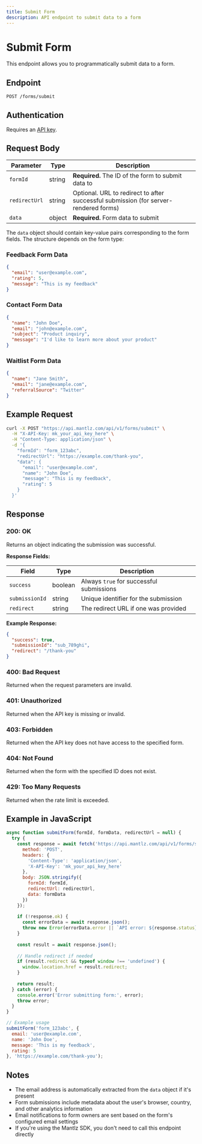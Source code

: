 ```yaml
---
title: Submit Form
description: API endpoint to submit data to a form
---
```


# Submit Form

This endpoint allows you to programmatically submit data to a form.

## Endpoint

```
POST /forms/submit
```

## Authentication

Requires an [API key](/docs/api-reference/authentication).

## Request Body

| Parameter | Type | Description |
|-----------|------|-------------|
| `formId` | string | **Required.** The ID of the form to submit data to |
| `redirectUrl` | string | Optional. URL to redirect to after successful submission (for server-rendered forms) |
| `data` | object | **Required.** Form data to submit |

The `data` object should contain key-value pairs corresponding to the form fields. The structure depends on the form type:

### Feedback Form Data

```json
{
  "email": "user@example.com",
  "rating": 5,
  "message": "This is my feedback"
}
```

### Contact Form Data

```json
{
  "name": "John Doe",
  "email": "john@example.com",
  "subject": "Product inquiry",
  "message": "I'd like to learn more about your product"
}
```

### Waitlist Form Data

```json
{
  "name": "Jane Smith",
  "email": "jane@example.com",
  "referralSource": "Twitter"
}
```

## Example Request

```bash
curl -X POST "https://api.mantlz.com/api/v1/forms/submit" \
  -H "X-API-Key: mk_your_api_key_here" \
  -H "Content-Type: application/json" \
  -d '{
    "formId": "form_123abc",
    "redirectUrl": "https://example.com/thank-you",
    "data": {
      "email": "user@example.com",
      "name": "John Doe",
      "message": "This is my feedback",
      "rating": 5
    }
  }'
```

## Response

### 200: OK

Returns an object indicating the submission was successful.

**Response Fields:**

| Field | Type | Description |
|-------|------|-------------|
| `success` | boolean | Always `true` for successful submissions |
| `submissionId` | string | Unique identifier for the submission |
| `redirect` | string | The redirect URL if one was provided |

**Example Response:**

```json
{
  "success": true,
  "submissionId": "sub_789ghi",
  "redirect": "/thank-you"
}
```

### 400: Bad Request

Returned when the request parameters are invalid.

### 401: Unauthorized

Returned when the API key is missing or invalid.

### 403: Forbidden

Returned when the API key does not have access to the specified form.

### 404: Not Found

Returned when the form with the specified ID does not exist.

### 429: Too Many Requests

Returned when the rate limit is exceeded.

## Example in JavaScript

```javascript
async function submitForm(formId, formData, redirectUrl = null) {
  try {
    const response = await fetch('https://api.mantlz.com/api/v1/forms/submit', {
      method: 'POST',
      headers: {
        'Content-Type': 'application/json',
        'X-API-Key': 'mk_your_api_key_here'
      },
      body: JSON.stringify({
        formId: formId,
        redirectUrl: redirectUrl,
        data: formData
      })
    });
    
    if (!response.ok) {
      const errorData = await response.json();
      throw new Error(errorData.error || `API error: ${response.status}`);
    }
    
    const result = await response.json();
    
    // Handle redirect if needed
    if (result.redirect && typeof window !== 'undefined') {
      window.location.href = result.redirect;
    }
    
    return result;
  } catch (error) {
    console.error('Error submitting form:', error);
    throw error;
  }
}

// Example usage
submitForm('form_123abc', {
  email: 'user@example.com',
  name: 'John Doe',
  message: 'This is my feedback',
  rating: 5
}, 'https://example.com/thank-you');
```

## Notes

- The email address is automatically extracted from the `data` object if it's present
- Form submissions include metadata about the user's browser, country, and other analytics information
- Email notifications to form owners are sent based on the form's configured email settings
- If you're using the Mantlz SDK, you don't need to call this endpoint directly 
